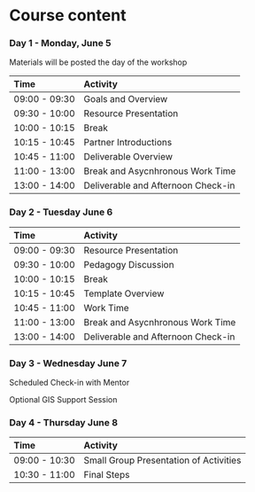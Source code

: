 <!-- vim: set ft=markdown: -->
# Course content

### Day 1 - Monday, June 5
Materials will be posted the day of the workshop

| Time          | Activity         |
| :------------ | :--------------- |
| 09:00 - 09:30 | Goals and Overview |
| 09:30 - 10:00 | Resource Presentation |
| 10:00 - 10:15 | Break |
| 10:15 - 10:45 | Partner Introductions |
| 10:45 - 11:00 | Deliverable Overview |
| 11:00 - 13:00 | Break and Asycnhronous Work Time |
| 13:00 - 14:00 | Deliverable and Afternoon Check-in |


### Day 2 - Tuesday June 6

| Time          | Activity         |
| :------------ | :--------------- |
| 09:00 - 09:30 | Resource Presentation |
| 09:30 - 10:00 | Pedagogy Discussion |
| 10:00 - 10:15 | Break |
| 10:15 - 10:45 | Template Overview |
| 10:45 - 11:00 | Work Time |
| 11:00 - 13:00 | Break and Asycnhronous Work Time |
| 13:00 - 14:00 | Deliverable and Afternoon Check-in |

### Day 3 - Wednesday June 7

Scheduled Check-in with Mentor

Optional GIS Support Session


### Day 4 - Thursday June 8

| Time          | Activity         |
| :------------ | :--------------- |
| 09:00 - 10:30 | Small Group Presentation of Activities |
| 10:30 - 11:00 | Final Steps |
